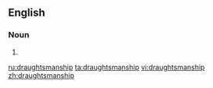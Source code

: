 ==English==

===Noun===
{{en-noun|-|s}}

# {{standspell|from=UK|draftsmanship|lang=en}}

[[ru:draughtsmanship]]
[[ta:draughtsmanship]]
[[vi:draughtsmanship]]
[[zh:draughtsmanship]]